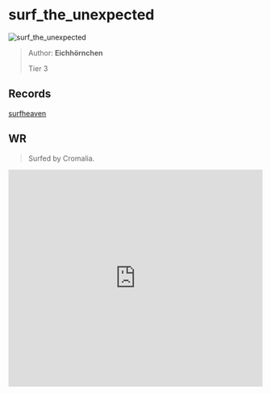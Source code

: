 
# surf_the_unexpected

![surf_the_unexpected](https://raw.githubusercontent.com/Sayt123/SurfMapPics/Maps-and-bonuses/csgo/surf_the_unexpected.jpg)

> Author: **Eichhörnchen**
>
> Tier 3

## Records

[surfheaven](https://surfheaven.eu/map/surf_the_unexpected)

## WR

> Surfed by Cromalia.

<iframe
width="100%"
height="430"
src="https://www.youtube.com/embed/5CkkXErOpF4"
frameborder="0"
allow="accelerometer; autoplay; clipboard-write; encrypted-media; gyroscope; picture-in-picture"
allowFullScreen
/>

```md

[Surf Timer] - Cromalia finished in 00:49:97 (WR -00:00:73)
[Surf Timer] - Cromalia beat the map record! Rank: 1/52

Previous WR holder: username


```
                